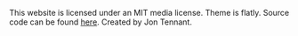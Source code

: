 <p> This website is licensed under an MIT media license. Theme is flatly. Source code can be found [here](https://github.com/Meta-Paleo/Website). Created by Jon Tennant. </p>